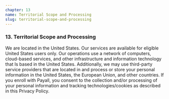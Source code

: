 ```yaml
---
chapter: 13
name: Territorial Scope and Processing
slug: territorial-scope-and-processing
---
```


### 13. Territorial Scope and Processing

We are located in the United States. Our services are available for eligible United States users only. Our operations use a network of computers, cloud-based services, and other infrastructure and information technology that Is based in the United States. Additionally, we may use third-party service providers that are located in and process or store your personal information in the United States, the European Union, and other countries. If you enroll with Payall, you consent to the collection and/or processing of your personal information and tracking technologies/cookies as described in this Privacy Policy.